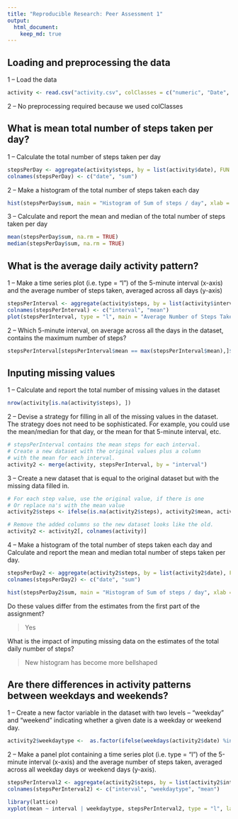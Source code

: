 ```yaml
---
title: "Reproducible Research: Peer Assessment 1"
output: 
  html_document:
    keep_md: true
---
```


## Loading and preprocessing the data
1 – Load the data
```r
activity <- read.csv("activity.csv", colClasses = c("numeric", "Date", "numeric"))
```

2 – No preprocessing required because we used colClasses

## What is mean total number of steps taken per day?
1 – Calculate the total number of steps taken per day
```r
stepsPerDay <- aggregate(activity$steps, by = list(activity$date), FUN = sum, na.rm = TRUE)
colnames(stepsPerDay) <- c("date", "sum")
```

2 – Make a histogram of the total number of steps taken each day
```r
hist(stepsPerDay$sum, main = "Histogram of Sum of steps / day", xlab = "Sum of steps / day")
```

3 – Calculate and report the mean and median of the total number of steps taken per day
```r
mean(stepsPerDay$sum, na.rm = TRUE)
median(stepsPerDay$sum, na.rm = TRUE)
````

## What is the average daily activity pattern?
1 – Make a time series plot (i.e. type = "l") of the 5-minute interval (x-axis) and the average number of steps taken, averaged across all days (y-axis)
```r
stepsPerInterval <- aggregate(activity$steps, by = list(activity$interval), FUN = mean, na.rm = TRUE)
colnames(stepsPerInterval) <- c("interval", "mean")
plot(stepsPerInterval, type = "l", main = "Average Number of Steps Taken Across All Days")
```

2 – Which 5-minute interval, on average across all the days in the dataset, contains the maximum number of steps?
```r
stepsPerInterval[stepsPerInterval$mean == max(stepsPerInterval$mean),]$interval
```

## Inputing missing values
1 – Calculate and report the total number of missing values in the dataset
```r
nrow(activity[is.na(activity$steps), ])
```

2 – Devise a strategy for filling in all of the missing values in the dataset. The strategy does not need to be sophisticated. For example, you could use the mean/median for that day, or the mean for that 5-minute interval, etc.
```r
# stepsPerInterval contains the mean steps for each interval.
# Create a new dataset with the original values plus a column
# with the mean for each interval.
activity2 <- merge(activity, stepsPerInterval, by = "interval")
```

3 – Create a new dataset that is equal to the original dataset but with the missing data filled in.
```r
# For each step value, use the original value, if there is one
# Or replace na's with the mean value
activity2$steps <- ifelse(is.na(activity2$steps), activity2$mean, activity2$steps)

# Remove the added columns so the new dataset looks like the old.
activity2 <- activity2[, colnames(activity)]
```

4 – Make a histogram of the total number of steps taken each day and Calculate and report the mean and median total number of steps taken per day. 
```r
stepsPerDay2 <- aggregate(activity2$steps, by = list(activity2$date), FUN = sum, na.rm = TRUE)
colnames(stepsPerDay2) <- c("date", "sum")

hist(stepsPerDay2$sum, main = "Histogram of Sum of steps / day", xlab = "Sum of steps / day")
```

Do these values differ from the estimates from the first part of the assignment? 

<blockquote>Yes</blockquote>

What is the impact of imputing missing data on the estimates of the total daily number of steps?

<blockquote>New histogram has become more bellshaped</blockquote>

## Are there differences in activity patterns between weekdays and weekends?
1 – Create a new factor variable in the dataset with two levels – “weekday” and “weekend” indicating whether a given date is a weekday or weekend day.
```r
activity2$weekdaytype <-  as.factor(ifelse(weekdays(activity2$date) %in% c("Saturday", "Sunday"), "Weekend", "Weekday"))
```

2 – Make a panel plot containing a time series plot (i.e. type = "l") of the 5-minute interval (x-axis) and the average number of steps taken, averaged across all weekday days or weekend days (y-axis).
```r
stepsPerInterval2 <- aggregate(activity2$steps, by = list(activity2$interval, activity2$weekdaytype), FUN = mean, na.rm = TRUE)
colnames(stepsPerInterval2) <- c("interval", "weekdaytype", "mean")

library(lattice)
xyplot(mean ~ interval | weekdaytype, stepsPerInterval2, type = "l", layout = c(1,2), main = "Average Number of Steps")
```